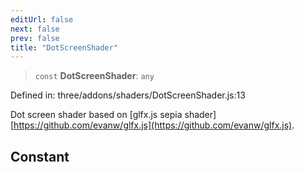 ```yaml
---
editUrl: false
next: false
prev: false
title: "DotScreenShader"
---
```


> `const` **DotScreenShader**: `any`

Defined in: three/addons/shaders/DotScreenShader.js:13

Dot screen shader based on [glfx.js sepia shader][https://github.com/evanw/glfx.js](https://github.com/evanw/glfx.js).

## Constant
